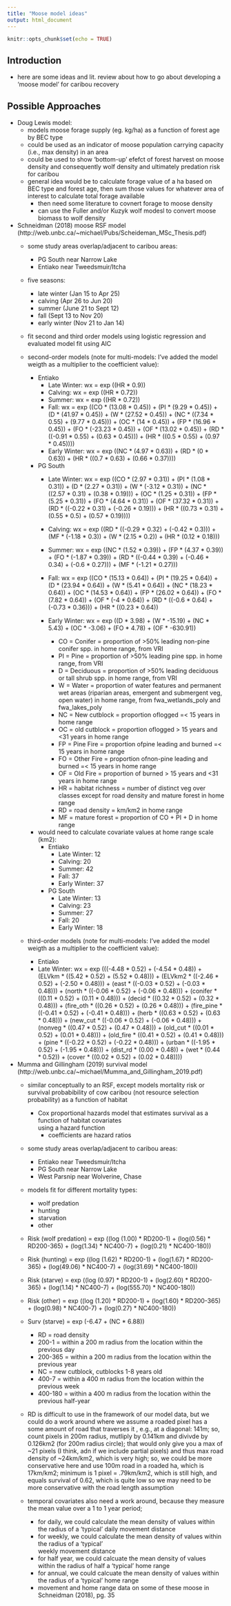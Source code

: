 ```yaml
---
title: "Moose model ideas"
output: html_document
---
```


```r
knitr::opts_chunk$set(echo = TRUE)
```

## Introduction

- here are some ideas and lit. review about how to go about developing a 'moose model' for caribou recovery

## Possible Approaches
- Doug Lewis model:
  - models moose forage supply (eg. kg/ha) as a function of forest age by BEC type
  - could be used as an indicator of moose population carrying capacity (i.e., max density) in an area
  - could be used to show 'bottom-up' efefct of forest harvest on moose density and consequently wolf 
    density and ultimately predation risk for caribou
  - general idea would be to calculate forage value of a ha based on BEC type and forest age, then sum 
    those values for whatever area of interest to calculate total forage available
    - then need some literature to covnert forage to moose density
    - can use the Fuller and/or Kuzyk wolf modesl to convert moose biomass to wolf density 

- Schneidman (2018) moose RSF model (http://web.unbc.ca/~michael/Pubs/Scheideman_MSc_Thesis.pdf)
  - some study areas overlap/adjacent to caribou areas:
    - PG South near Narrow Lake
    - Entiako near Tweedsmuir/Itcha
  - five seasons:
    - late winter (Jan 15 to Apr 25)
    - calving (Apr 26 to Jun 20)
    - summer (June 21 to Sept 12)
    - fall (Sept 13 to Nov 20)
    - early winter (Nov 21 to Jan 14)
  - fit second and third order models using logistic regression and evaluated model fit using AIC

  - second-order models (note for multi-models: I've added the model weigth as a multiplier to the 
    coefficient value):
    - Entiako 
      - Late Winter: wx = exp ((HR * 0.9))
      - Calving: wx = exp ((HR * 0.72))
      - Summer: wx = exp ((HR * 0.72))
      - Fall: wx = exp ((CO * (13.08 * 0.45)) + (PI * (9.29 * 0.45)) + (D * (41.97 * 0.45)) +
                        (W * (27.52 * 0.45)) + (NC * ((7.34 * 0.55) + (9.77 * 0.45))) + 
                        (OC * (14 * 0.45)) + (FP * (16.96 * 0.45)) + (FO * (-23.23 * 0.45)) +
                        (OF * (13.02 * 0.45)) + (RD * ((-0.91 * 0.55) + (0.63 * 0.45))) + 
                        (HR * ((0.5 * 0.55) + (0.97 * 0.45))))  
      - Early Winter:  wx = exp ((NC * (4.97 * 0.63)) + (RD * (0 * 0.63)) + 
                                (HR * ((0.7 * 0.63) + (0.66 * 0.37))))
    - PG South
      - Late Winter: wx = exp ((CO * (2.97 * 0.31)) + (PI * (1.08 * 0.31)) + (D * (2.27 * 0.31)) +
                               (W * (-3.12 * 0.31)) + (NC * ((2.57 * 0.31) + (0.38 * 0.19))) +
                               (OC * (1.25 * 0.31)) + (FP * (5.25 * 0.31)) + (FO * (4.64 * 0.31)) +
                               (OF * (37.32 * 0.31)) + (RD * ((-0.22 * 0.31) + (-0.26 * 0.19))) +
                               (HR * ((0.73 * 0.31) + (0.55 * 0.5) + (0.57 * 0.19))))
      - Calving: wx = exp ((RD * ((-0.29 * 0.32) + (-0.42 * 0.3))) + (MF * (-1.18 * 0.3)) +
                           (W * (2.15 * 0.2)) + (HR * (0.12 * 0.18)))
      - Summer: wx = exp ((NC * (1.52 * 0.39)) + (FP * (4.37 * 0.39)) + (FO * (-1.87 * 0.39)) +
                          (RD * ((-0.44 * 0.39) + (-0.46 * 0.34) + (-0.6 * 0.27))) +
                          (MF * (-1.21 * 0.27)))
      - Fall: wx = exp ((CO * (15.13 * 0.64)) + (PI * (19.25 * 0.64)) + (D * (23.94 * 0.64)) +
                               (W * (5.41 * 0.64)) + (NC * (18.23 * 0.64)) +
                               (OC * (14.53 * 0.64)) + (FP * (26.02 * 0.64)) + (FO * (7.82 * 0.64)) +
                               (OF * (-4 * 0.64)) + (RD * ((-0.6 * 0.64) + (-0.73 * 0.36))) +
                               (HR * ((0.23 * 0.64))
      - Early Winter:  wx = exp ((D * 3.98) + (W * -15.19) + (NC * 5.43) + (OC * -3.06) +
                                 (FO * 4.78) + (OF * -630.91))                     
            
        - CO = Conifer = proportion of >50% leading non-pine conifer spp. in home range, from VRI
        - PI = Pine = proportion of >50% leading pine spp. in home range, from VRI
        - D = Deciduous = proportion of >50% leading deciduous or tall shrub spp. in home range, from 
          VRI
        - W = Water = proportion of water features and permanent wet areas (riparian areas, emergent 
          and submergent veg, open water) in home range, from fwa_wetlands_poly and fwa_lakes_poly
        - NC = New cutblock = proportion oflogged =< 15 years in home range
        - OC = old cutblock = proportion oflogged > 15 years and <31 years in home range
        - FP = Pine Fire = proportion ofpine leading and burned =< 15 years in home range
        - FO = Other Fire = proportion ofnon-pine leading and burned =< 15 years in home range
        - OF = Old Fire = proportion of burned > 15 years and <31 years in home range
        - HR = habitat richness = number of distinct veg over classes except for road density and 
          mature forest in home range
        - RD = road density = km/km2 in home range
        - MF = mature forest = proportion of CO + PI + D in home range
     
     - would need to calculate covariate values at home range scale (km2):
         - Entiako 
            - Late Winter: 12
            - Calving: 20
            - Summer: 42
            - Fall: 37
            - Early Winter: 37
         - PG South
            - Late Winter: 13
            - Calving: 23
            - Summer: 27
            - Fall: 20
            - Early Winter: 18

  - third-order models (note for multi-models: I've added the model weigth as a multiplier to the 
    coefficient value):
     - Entiako 
      - Late Winter: wx = exp (((-4.48 * 0.52) + (-4.54 * 0.48)) +
                               (ELVkm * ((5.42 * 0.52) + (5.52 * 0.48))) + 
                               (ELVkm2 * ((-2.46 * 0.52) + (-2.50 * 0.48))) +
                               (east * ((-0.03 * 0.52) + (-0.03 * 0.48))) +
                               (north * ((-0.06 * 0.52) + (-0.06 * 0.48))) +
                               (conifer * ((0.11 * 0.52) + (0.11 * 0.48))) +
                               (decid * ((0.32 * 0.52) + (0.32 * 0.48))) + 
                               (fire_oth * ((0.26 * 0.52) + (0.26 * 0.48))) + 
                               (fire_pine * ((-0.41 * 0.52) + (-0.41 * 0.48))) + 
                               (herb * ((0.63 * 0.52) + (0.63 * 0.48))) + 
                               (new_cut * ((-0.06 * 0.52) + (-0.06 * 0.48))) +
                               (nonveg * ((0.47 * 0.52) + (0.47 * 0.48))) + 
                               (old_cut * ((0.01 * 0.52) + (0.01 * 0.48))) +
                               (old_fire * ((0.41 * 0.52) + (0.41 * 0.48))) +
                               (pine * ((-0.22 * 0.52) + (-0.22 * 0.48))) + 
                               (urban * ((-1.95 * 0.52) + (-1.95 * 0.48))) + 
                               (dist_rd * (0.00 * 0.48)) + (wet * (0.44 * 0.52)) +
                               (cover * ((0.02 * 0.52) + (0.02 * 0.48))))  









- Mumma and Gillingham (2019) survival model (http://web.unbc.ca/~michael/Mumma_and_Gillingham_2019.pdf)
  - similar conceptually to an RSF, except models mortality risk or survival probabibility of cow 
    caribou (not resource selection probability) as a function of habitat
      - Cox proportional hazards model that estimates survival as a function of habitat covariates     
        using a hazard function
        - coefficients are hazard ratios
  - some study areas overlap/adjacent to caribou areas:
    - Entiako near Tweedsmuir/Itcha
    - PG South near Narrow Lake
    - West Parsnip near Wolverine, Chase
  - models fit for different mortality types:
    - wolf predation
    - hunting
    - starvation
    - other
    
  - Risk (wolf predation) = exp ((log (1.00) * RD200-1) + (log(0.56) * RD200-365) + 
                                 (log(1.34) * NC400-7) + (log(0.21) * NC400-180)) 
 
  - Risk (hunting) = exp ((log (1.62) * RD200-1) + (log(1.67) * RD200-365) + 
                          (log(49.06) * NC400-7) + (log(31.69) * NC400-180))                                 
  - Risk (starve) = exp ((log (0.97) * RD200-1) + (log(2.60) * RD200-365) + 
                         (log(1.14) * NC400-7) + (log(555.70) * NC400-180))                                 
  - Risk (other) = exp ((log (1.20) * RD200-1) + (log(1.60) * RD200-365) + 
                        (log(0.98) * NC400-7) + (log(0.27) * NC400-180))                                  
  - Surv (starve) = exp (-6.47 + (NC * 6.88))
  
    - RD = road density
    - 200-1 = within a 200 m radius from the location within the previous day
    - 200-365 = within a 200 m radius from the location within the previous year
    - NC = new cutblock, cutblocks 1-8 years old
    - 400-7 = within a 400 m radius from the location within the previous week
    - 400-180 = within a 400 m radius from the location within the previous half-year

  - RD is difficult to use in the framework of our model data, but we could do a work around where 
    we assume a roaded pixel has a some amount of road that traverses it , e.g., at a diagonal: 141m;      so, count pixels in 200m  radius, mutliply by 0.141km and divivde by 0.126km2 (for 200m radius 
    circle); that would only give you a max of ~21 pixels (I think, adn if we include partial pixels) 
    and thus max road density of ~24km/km2, which is very high; so, we could be more conservative here     and use 100m road in a roaded ha, which is 17km/km2; minimum is 1 pixel = .79km/km2, which is still     high, and equals survival of 0.62, which is quite low so we may need to be more conservative with 
    the road length assumption
  - temporal covariates also need a work around, because they measure the mean value over a 1 to 1 year
    period; 
      - for daily, we could calculate the mean density of values within the radius of a 'typical' daily         movement distance
      - for weekly, we could calculate the mean density of values within the radius of a 'typical'     
        weekly movement distance
      - for half year, we could calcuate the mean density of values within the radius of half a 
        'typical' home range
      - for annual, we could calcuate the mean density of values within the radius of a 'typical' home         range
      - movement and home range data on some of these moose in Schneidman (2018), pg. 35



